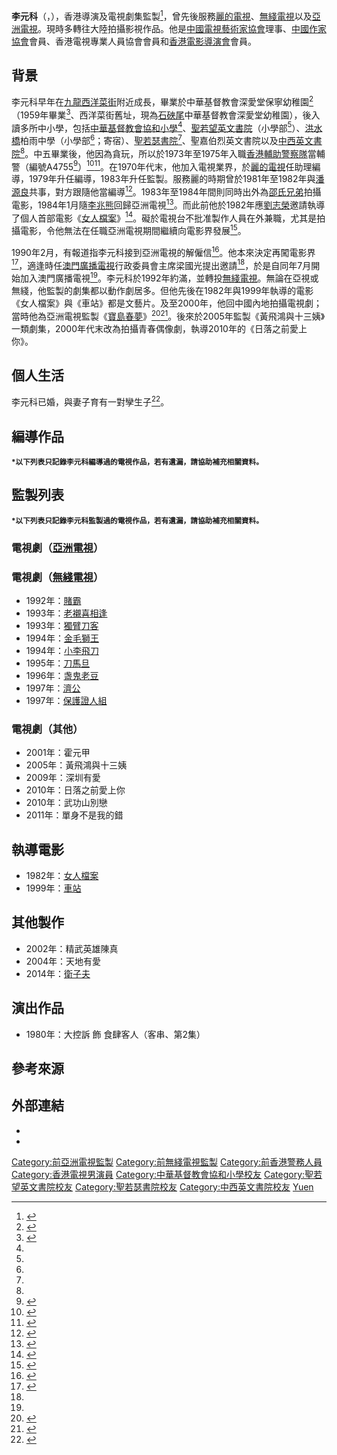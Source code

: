 {{藝人
|姓名 = 李元科
|類型 = 監製
|圖片 = 
|圖片尺寸 = 
|圖片簡介 = 
|本名 = 
|外文名 = 
|外文 = 
|羅馬拼音 = Lee Yuen For
|英文名 = 
|暱稱 = 科哥
|其他藝名 = 
|國籍 = {{CHN-HKG}}
|民族 = 
|籍貫 = 
|出生日期 = {{birth date and age|1953|10|9}}
|出生地點 = 
|逝世日期 = 
|逝世地點 = 
|職業 = 監製、導演 
|語言 = 
|教育程度 = 中五
|母校 = [[中華基督教會協和小學|中華基督教會協和小學]]<br>[[聖若望英文書院|聖若望英文書院]]（小學部）<br>柏雨中學（小學部）<br>[[聖若瑟書院|聖若瑟書院]]<br>聖嘉伯烈英文書院<br>[[中西英文書院|中西英文書院]]
|宗教信仰 = 
|配偶 = 
|兒女 = 2子
|父母 = 
|親屬 = 妹夫：[[徐小明|徐小明]]
|出道地點 = 
|出道日期 = 
|出道作 = 
|代表作 = 
|著名角色 = 
|活躍年代 =  
|經紀公司 = 
|網站 = 
|相關團體 = 
|IMDb = 
|獎項 = 
}}

'''李元科'''（{{lang-en|Lee Yuen For}}，{{bd|1953年|10月9日}}），香港導演及電視劇集監製<ref>{{cite news |title=突被亞視召回開拍新劇 李元科左右為難 為邵氏拍戲押後 |url=https://mmis.hkpl.gov.hk/coverpage/-/coverpage/view?_coverpage_WAR_mmisportalportlet_hsf=%E6%9D%8E%E5%85%83%E7%A7%91&p_r_p_-1078056564_c=QF757YsWv58StS6UNkXpikiu3yBb0IAR&_coverpage_WAR_mmisportalportlet_o=0&_coverpage_WAR_mmisportalportlet_actual_q=%28%20verbatim_dc.collection%3A%28%22Old%5C%20HK%5C%20Newspapers%22%29%20%29%20AND+%28%20%28%20allTermsMandatory%3A%28true%29%20OR+all_dc.title%3A%28%E6%9D%8E%E5%85%83%E7%A7%91%29%20OR+all_dc.creator%3A%28%E6%9D%8E%E5%85%83%E7%A7%91%29%20OR+all_dc.contributor%3A%28%E6%9D%8E%E5%85%83%E7%A7%91%29%20OR+all_dc.subject%3A%28%E6%9D%8E%E5%85%83%E7%A7%91%29%20OR+fulltext%3A%28%E6%9D%8E%E5%85%83%E7%A7%91%29%20OR+all_dc.description%3A%28%E6%9D%8E%E5%85%83%E7%A7%91%29%20%29%20%29&_coverpage_WAR_mmisportalportlet_sort_field=score&_coverpage_WAR_mmisportalportlet_sort_order=desc |page=9 |language= |publisher=香港工商日報 |date=1984-09-27 |accessdate=2022-01-27 |quote= |archive-date=2022-01-27 |archive-url=https://web.archive.org/web/20220127043138/https://mmis.hkpl.gov.hk/coverpage/-/coverpage/view?_coverpage_WAR_mmisportalportlet_hsf=%E6%9D%8E%E5%85%83%E7%A7%91&p_r_p_-1078056564_c=QF757YsWv58StS6UNkXpikiu3yBb0IAR&_coverpage_WAR_mmisportalportlet_o=0&_coverpage_WAR_mmisportalportlet_actual_q=(%20verbatim_dc.collection:(%22Old%5C%20HK%5C%20Newspapers%22)%20)%20AND+(%20(%20allTermsMandatory:(true)%20OR+all_dc.title:(%E6%9D%8E%E5%85%83%E7%A7%91)%20OR+all_dc.creator:(%E6%9D%8E%E5%85%83%E7%A7%91)%20OR+all_dc.contributor:(%E6%9D%8E%E5%85%83%E7%A7%91)%20OR+all_dc.subject:(%E6%9D%8E%E5%85%83%E7%A7%91)%20OR+fulltext:(%E6%9D%8E%E5%85%83%E7%A7%91)%20OR+all_dc.description:(%E6%9D%8E%E5%85%83%E7%A7%91)%20)%20)&_coverpage_WAR_mmisportalportlet_sort_field=score&_coverpage_WAR_mmisportalportlet_sort_order=desc |dead-url=no }}</ref>，曾先後服務[[麗的電視|麗的電視]]、[[無綫電視|無綫電視]]以及[[亞洲電視|亞洲電視]]。現時多轉往大陸拍攝影視作品。他是[[中國電視藝術家協會|中國電視藝術家協會]]理事、[[中國作家協會|中國作家協會]]會員、香港電視專業人員協會會員和[[香港電影導演會|香港電影導演會]]會員。

==背景==
李元科早年在[[九龍|九龍]][[西洋菜街|西洋菜街]]附近成長，畢業於中華基督教會深愛堂保寧幼稚園<ref name="幼稚園至中學母校">{{cite web |url=https://archive.ph/TEDk0 |title=幼稚園至中學母校 |last= |first= |date=2019-02-12 |website= |language= |publisher=李元科新浪微博 |access-date=2022-01-27 |quote= |archive-date=2022-01-27 |archive-url=https://web.archive.org/web/20220127053704/https://archive.ph/TEDk0 |dead-url=no }}</ref>（1959年畢業<ref>{{cite news |title=畢業禮鬧哄哄 昨日四校舉行 |url=https://mmis.hkpl.gov.hk/coverpage/-/coverpage/view?_coverpage_WAR_mmisportalportlet_hsf=%E7%95%A2%E6%A5%AD%E7%A6%AE&p_r_p_-1078056564_c=QF757YsWv5%2FH7zGe%2FKF%2BFL%2FgeNxl%2BlwH&_coverpage_WAR_mmisportalportlet_o=146&_coverpage_WAR_mmisportalportlet_actual_q=%28%20verbatim_dc.collection%3A%28%22Old%5C%20HK%5C%20Newspapers%22%29%20%29%20AND+%28%20%28%20allTermsMandatory%3A%28true%29%20OR+all_dc.title%3A%28%E7%95%A2%E6%A5%AD%E7%A6%AE%29%20OR+all_dc.creator%3A%28%E7%95%A2%E6%A5%AD%E7%A6%AE%29%20OR+all_dc.contributor%3A%28%E7%95%A2%E6%A5%AD%E7%A6%AE%29%20OR+all_dc.subject%3A%28%E7%95%A2%E6%A5%AD%E7%A6%AE%29%20OR+fulltext%3A%28%E7%95%A2%E6%A5%AD%E7%A6%AE%29%20OR+all_dc.description%3A%28%E7%95%A2%E6%A5%AD%E7%A6%AE%29%20%29%20%29&_coverpage_WAR_mmisportalportlet_sort_field=dc.publicationdate_bsort&_coverpage_WAR_mmisportalportlet_sort_order=desc&_coverpage_WAR_mmisportalportlet_filter=dc.publicationdate_dt%3A%5B1950-01-01T00%3A00%3A00Z+TO+1959-12-31T15%3A59%3A59Z%5D |page=20 |language= |publisher=華僑日報 | date=1959-07-14 |accessdate=2022-04-30 |quote= }}</ref>、西洋菜街舊址，現為[[石硤尾|石硤尾]]中華基督教會深愛堂幼稚園），後入讀多所中小學，包括[[中華基督教會協和小學|中華基督教會協和小學]]<ref name="幼稚園至中學母校" />、[[聖若望英文書院|聖若望英文書院]]（小學部<ref name="幼稚園至中學母校" />）、[[洪水橋|洪水橋]]柏雨中學（小學部<ref name="幼稚園至中學母校" />；寄宿）、[[聖若瑟書院|聖若瑟書院]]<ref name="幼稚園至中學母校" />、聖嘉伯烈英文書院以及[[中西英文書院|中西英文書院]]<ref name="幼稚園至中學母校" />。中五畢業後，他因為貪玩，所以於1973年至1975年入職[[香港輔助警察隊|香港輔助警察隊]]當輔警（編號A4755<ref>{{cite web |url=https://archive.ph/kxWsP |title=輔警制服肩膊編號章 |date=2021-04-19 |website= |language= |publisher=李元科 |access-date=2022-01-26 |quote= |archive-date=2022-01-26 |archive-url=https://web.archive.org/web/20220126134534/https://archive.ph/kxWsP |dead-url=no }}</ref>）<ref>{{cite web |url=https://archive.ph/xX3Od |title=任職輔警時於影樓留影 |date=1973 |website= |language= |publisher=李元科 |access-date=2022-01-26 |quote= |archive-date=2022-01-26 |archive-url=https://web.archive.org/web/20220126134532/https://archive.ph/xX3Od |dead-url=no }}</ref><ref>{{cite web |url=https://archive.ph/J8cq8 |title=服務警隊年期 |date=2019-03-24 |website= |language= |publisher=李元科新浪微博 |access-date=2022-01-27 |quote= |archive-date=2022-01-27 |archive-url=https://web.archive.org/web/20220127053705/https://archive.ph/J8cq8 |dead-url=no }}</ref>。在1970年代末，他加入電視業界，於[[麗的電視|麗的電視]]任助理編導，1979年升任編導，1983年升任監製。服務麗的時期曾於1981年至1982年與[[潘源良|潘源良]]共事，對方跟隨他當編導<ref>{{cite web |url=https://www.thenewslens.com/article/160644 |title=《為光音作證——潘源良香港誌記》：浪子詞人潘源良，由TVB說起 |date=2021-12-29 |website= |language= |publisher=關鍵評論 |access-date=2022-01-26 |quote= |archive-date=2022-01-26 |archive-url=https://web.archive.org/web/20220126135923/https://www.thenewslens.com/article/160644 |dead-url=no }}</ref>。1983年至1984年間則同時出外為[[邵氏兄弟|邵氏兄弟]]拍攝電影，1984年1月隨[[李兆熊|李兆熊]]回歸亞洲電視<ref>{{cite news |title=李兆熊今晤邱德根 偕數要員明日上班 |url=https://mmis.hkpl.gov.hk/coverpage/-/coverpage/view?_coverpage_WAR_mmisportalportlet_hsf=%E6%9D%8E%E5%85%83%E7%A7%91&p_r_p_-1078056564_c=QF757YsWv5%2FH7zGe%2FKF%2BFG0L3k7PNSwE&_coverpage_WAR_mmisportalportlet_o=13&_coverpage_WAR_mmisportalportlet_actual_q=%28%20verbatim_dc.collection%3A%28%22Old%5C%20HK%5C%20Newspapers%22%29%20%29%20AND+%28%20%28%20allTermsMandatory%3A%28true%29%20OR+all_dc.title%3A%28%E6%9D%8E%E5%85%83%E7%A7%91%29%20OR+all_dc.creator%3A%28%E6%9D%8E%E5%85%83%E7%A7%91%29%20OR+all_dc.contributor%3A%28%E6%9D%8E%E5%85%83%E7%A7%91%29%20OR+all_dc.subject%3A%28%E6%9D%8E%E5%85%83%E7%A7%91%29%20OR+fulltext%3A%28%E6%9D%8E%E5%85%83%E7%A7%91%29%20OR+all_dc.description%3A%28%E6%9D%8E%E5%85%83%E7%A7%91%29%20%29%20%29&_coverpage_WAR_mmisportalportlet_sort_field=score&_coverpage_WAR_mmisportalportlet_sort_order=desc |page=5 |language= |publisher=工商晚報 |date=1984-01-23 |accessdate=2022-01-27 |quote= |archive-date=2022-01-27 |archive-url=https://web.archive.org/web/20220127044025/https://mmis.hkpl.gov.hk/coverpage/-/coverpage/view?_coverpage_WAR_mmisportalportlet_hsf=%E6%9D%8E%E5%85%83%E7%A7%91&p_r_p_-1078056564_c=QF757YsWv5%2FH7zGe%2FKF%2BFG0L3k7PNSwE&_coverpage_WAR_mmisportalportlet_o=13&_coverpage_WAR_mmisportalportlet_actual_q=%28%20verbatim_dc.collection%3A%28%22Old%5C%20HK%5C%20Newspapers%22%29%20%29%20AND+%28%20%28%20allTermsMandatory%3A%28true%29%20OR+all_dc.title%3A%28%E6%9D%8E%E5%85%83%E7%A7%91%29%20OR+all_dc.creator%3A%28%E6%9D%8E%E5%85%83%E7%A7%91%29%20OR+all_dc.contributor%3A%28%E6%9D%8E%E5%85%83%E7%A7%91%29%20OR+all_dc.subject%3A%28%E6%9D%8E%E5%85%83%E7%A7%91%29%20OR+fulltext%3A%28%E6%9D%8E%E5%85%83%E7%A7%91%29%20OR+all_dc.description%3A%28%E6%9D%8E%E5%85%83%E7%A7%91%29%20%29%20%29&_coverpage_WAR_mmisportalportlet_sort_field=score&_coverpage_WAR_mmisportalportlet_sort_order=desc |dead-url=no }}</ref>。而此前他於1982年應[[劉志榮|劉志榮]]邀請執導了個人首部電影《[[女人檔案|女人檔案]]》<ref>{{cite news |title=又一位電視編導 李元科進軍影壇 |url=https://mmis.hkpl.gov.hk/coverpage/-/coverpage/view?_coverpage_WAR_mmisportalportlet_hsf=%E6%9D%8E%E5%85%83%E7%A7%91&p_r_p_-1078056564_c=QF757YsWv58X0UXQ82Zo%2BEQ0S6m8mZzx&_coverpage_WAR_mmisportalportlet_o=24&_coverpage_WAR_mmisportalportlet_actual_q=%28%20verbatim_dc.collection%3A%28%22Old%5C%20HK%5C%20Newspapers%22%29%20%29%20AND+%28%20%28%20allTermsMandatory%3A%28true%29%20OR+all_dc.title%3A%28%E6%9D%8E%E5%85%83%E7%A7%91%29%20OR+all_dc.creator%3A%28%E6%9D%8E%E5%85%83%E7%A7%91%29%20OR+all_dc.contributor%3A%28%E6%9D%8E%E5%85%83%E7%A7%91%29%20OR+all_dc.subject%3A%28%E6%9D%8E%E5%85%83%E7%A7%91%29%20OR+fulltext%3A%28%E6%9D%8E%E5%85%83%E7%A7%91%29%20OR+all_dc.description%3A%28%E6%9D%8E%E5%85%83%E7%A7%91%29%20%29%20%29&_coverpage_WAR_mmisportalportlet_sort_field=score&_coverpage_WAR_mmisportalportlet_sort_order=desc |page=16 |language= |publisher=華僑日報 |date=1982-10-31 |accessdate=2022-01-27 |quote= |archive-date=2022-01-27 |archive-url=https://web.archive.org/web/20220127050218/https://mmis.hkpl.gov.hk/coverpage/-/coverpage/view?_coverpage_WAR_mmisportalportlet_hsf=%E6%9D%8E%E5%85%83%E7%A7%91&p_r_p_-1078056564_c=QF757YsWv58X0UXQ82Zo%2BEQ0S6m8mZzx&_coverpage_WAR_mmisportalportlet_o=24&_coverpage_WAR_mmisportalportlet_actual_q=(%20verbatim_dc.collection:(%22Old%5C%20HK%5C%20Newspapers%22)%20)%20AND+(%20(%20allTermsMandatory:(true)%20OR+all_dc.title:(%E6%9D%8E%E5%85%83%E7%A7%91)%20OR+all_dc.creator:(%E6%9D%8E%E5%85%83%E7%A7%91)%20OR+all_dc.contributor:(%E6%9D%8E%E5%85%83%E7%A7%91)%20OR+all_dc.subject:(%E6%9D%8E%E5%85%83%E7%A7%91)%20OR+fulltext:(%E6%9D%8E%E5%85%83%E7%A7%91)%20OR+all_dc.description:(%E6%9D%8E%E5%85%83%E7%A7%91)%20)%20)&_coverpage_WAR_mmisportalportlet_sort_field=score&_coverpage_WAR_mmisportalportlet_sort_order=desc |dead-url=no }}</ref>。礙於電視台不批准製作人員在外兼職，尤其是拍攝電影，令他無法在任職亞洲電視期間繼續向電影界發展<ref>{{cite news |title=因太寫實未獲提名 李元科影壇中初揚名 |url=https://mmis.hkpl.gov.hk/coverpage/-/coverpage/view?_coverpage_WAR_mmisportalportlet_hsf=%E6%9D%8E%E5%85%83%E7%A7%91&p_r_p_-1078056564_c=QF757YsWv5%2FH7zGe%2FKF%2BFIOpOqaDmbYp&_coverpage_WAR_mmisportalportlet_o=26&_coverpage_WAR_mmisportalportlet_actual_q=%28%20verbatim_dc.collection%3A%28%22Old%5C%20HK%5C%20Newspapers%22%29%20%29%20AND+%28%20%28%20allTermsMandatory%3A%28true%29%20OR+all_dc.title%3A%28%E6%9D%8E%E5%85%83%E7%A7%91%29%20OR+all_dc.creator%3A%28%E6%9D%8E%E5%85%83%E7%A7%91%29%20OR+all_dc.contributor%3A%28%E6%9D%8E%E5%85%83%E7%A7%91%29%20OR+all_dc.subject%3A%28%E6%9D%8E%E5%85%83%E7%A7%91%29%20OR+fulltext%3A%28%E6%9D%8E%E5%85%83%E7%A7%91%29%20OR+all_dc.description%3A%28%E6%9D%8E%E5%85%83%E7%A7%91%29%20%29%20%29&_coverpage_WAR_mmisportalportlet_sort_field=score&_coverpage_WAR_mmisportalportlet_sort_order=desc |page=5 |language= |publisher=工商晚報 |date=1982-11-02 |accessdate=2022-01-27 |quote= |archive-date=2022-01-27 |archive-url=https://web.archive.org/web/20220127045533/https://mmis.hkpl.gov.hk/coverpage/-/coverpage/view?_coverpage_WAR_mmisportalportlet_hsf=%E6%9D%8E%E5%85%83%E7%A7%91&p_r_p_-1078056564_c=QF757YsWv5%2FH7zGe%2FKF%2BFIOpOqaDmbYp&_coverpage_WAR_mmisportalportlet_o=26&_coverpage_WAR_mmisportalportlet_actual_q=%28%20verbatim_dc.collection%3A%28%22Old%5C%20HK%5C%20Newspapers%22%29%20%29%20AND+%28%20%28%20allTermsMandatory%3A%28true%29%20OR+all_dc.title%3A%28%E6%9D%8E%E5%85%83%E7%A7%91%29%20OR+all_dc.creator%3A%28%E6%9D%8E%E5%85%83%E7%A7%91%29%20OR+all_dc.contributor%3A%28%E6%9D%8E%E5%85%83%E7%A7%91%29%20OR+all_dc.subject%3A%28%E6%9D%8E%E5%85%83%E7%A7%91%29%20OR+fulltext%3A%28%E6%9D%8E%E5%85%83%E7%A7%91%29%20OR+all_dc.description%3A%28%E6%9D%8E%E5%85%83%E7%A7%91%29%20%29%20%29&_coverpage_WAR_mmisportalportlet_sort_field=score&_coverpage_WAR_mmisportalportlet_sort_order=desc |dead-url=no }}</ref>。

1990年2月，有報道指李元科接到亞洲電視的解僱信<ref>{{cite news |title=傳接亞視解僱信 李元科尊嚴受損 招振強否認有此事 |url=https://mmis.hkpl.gov.hk/coverpage/-/coverpage/view?_coverpage_WAR_mmisportalportlet_hsf=%E6%9D%8E%E5%85%83%E7%A7%91&p_r_p_-1078056564_c=QF757YsWv59H%2FuxqfBwEJM2CQGvIZzrm&_coverpage_WAR_mmisportalportlet_o=33&_coverpage_WAR_mmisportalportlet_actual_q=%28%20verbatim_dc.collection%3A%28%22Old%5C%20HK%5C%20Newspapers%22%29%20%29%20AND+%28%20%28%20allTermsMandatory%3A%28true%29%20OR+all_dc.title%3A%28%E6%9D%8E%E5%85%83%E7%A7%91%29%20OR+all_dc.creator%3A%28%E6%9D%8E%E5%85%83%E7%A7%91%29%20OR+all_dc.contributor%3A%28%E6%9D%8E%E5%85%83%E7%A7%91%29%20OR+all_dc.subject%3A%28%E6%9D%8E%E5%85%83%E7%A7%91%29%20OR+fulltext%3A%28%E6%9D%8E%E5%85%83%E7%A7%91%29%20OR+all_dc.description%3A%28%E6%9D%8E%E5%85%83%E7%A7%91%29%20%29%20%29&_coverpage_WAR_mmisportalportlet_sort_field=score&_coverpage_WAR_mmisportalportlet_sort_order=desc |page=20 |language= |publisher=華僑日報 |date=1990-02-03 |accessdate=2022-01-27 |quote= |archive-date=2022-01-27 |archive-url=https://web.archive.org/web/20220127035128/https://mmis.hkpl.gov.hk/coverpage/-/coverpage/view?_coverpage_WAR_mmisportalportlet_hsf=%E6%9D%8E%E5%85%83%E7%A7%91&p_r_p_-1078056564_c=QF757YsWv59H%2FuxqfBwEJM2CQGvIZzrm&_coverpage_WAR_mmisportalportlet_o=33&_coverpage_WAR_mmisportalportlet_actual_q=%28%20verbatim_dc.collection%3A%28%22Old%5C%20HK%5C%20Newspapers%22%29%20%29%20AND+%28%20%28%20allTermsMandatory%3A%28true%29%20OR+all_dc.title%3A%28%E6%9D%8E%E5%85%83%E7%A7%91%29%20OR+all_dc.creator%3A%28%E6%9D%8E%E5%85%83%E7%A7%91%29%20OR+all_dc.contributor%3A%28%E6%9D%8E%E5%85%83%E7%A7%91%29%20OR+all_dc.subject%3A%28%E6%9D%8E%E5%85%83%E7%A7%91%29%20OR+fulltext%3A%28%E6%9D%8E%E5%85%83%E7%A7%91%29%20OR+all_dc.description%3A%28%E6%9D%8E%E5%85%83%E7%A7%91%29%20%29%20%29&_coverpage_WAR_mmisportalportlet_sort_field=score&_coverpage_WAR_mmisportalportlet_sort_order=desc |dead-url=no }}</ref>。他本來決定再闖電影界<ref name="在梁國光誠意邀請下 李元科入澳視拍劇 覺有挑戰性可發揮">{{cite news |title=在梁國光誠意邀請下 李元科入澳視拍劇 覺有挑戰性可發揮 |url=https://mmis.hkpl.gov.hk/coverpage/-/coverpage/view?_coverpage_WAR_mmisportalportlet_hsf=%E6%9D%8E%E5%85%83%E7%A7%91&p_r_p_-1078056564_c=QF757YsWv59H%2FuxqfBwEJLOiKtwpvpFX&_coverpage_WAR_mmisportalportlet_o=41&_coverpage_WAR_mmisportalportlet_actual_q=%28%20verbatim_dc.collection%3A%28%22Old%5C%20HK%5C%20Newspapers%22%29%20%29%20AND+%28%20%28%20allTermsMandatory%3A%28true%29%20OR+all_dc.title%3A%28%E6%9D%8E%E5%85%83%E7%A7%91%29%20OR+all_dc.creator%3A%28%E6%9D%8E%E5%85%83%E7%A7%91%29%20OR+all_dc.contributor%3A%28%E6%9D%8E%E5%85%83%E7%A7%91%29%20OR+all_dc.subject%3A%28%E6%9D%8E%E5%85%83%E7%A7%91%29%20OR+fulltext%3A%28%E6%9D%8E%E5%85%83%E7%A7%91%29%20OR+all_dc.description%3A%28%E6%9D%8E%E5%85%83%E7%A7%91%29%20%29%20%29&_coverpage_WAR_mmisportalportlet_sort_field=score&_coverpage_WAR_mmisportalportlet_sort_order=desc |page=24 |language= |publisher=華僑日報 |date=1990-07-17 |accessdate=2022-01-27 |quote= |archive-date=2022-01-27 |archive-url=https://web.archive.org/web/20220127045621/https://mmis.hkpl.gov.hk/coverpage/-/coverpage/view?_coverpage_WAR_mmisportalportlet_hsf=%E6%9D%8E%E5%85%83%E7%A7%91&p_r_p_-1078056564_c=QF757YsWv59H%2FuxqfBwEJLOiKtwpvpFX&_coverpage_WAR_mmisportalportlet_o=41&_coverpage_WAR_mmisportalportlet_actual_q=%28%20verbatim_dc.collection%3A%28%22Old%5C%20HK%5C%20Newspapers%22%29%20%29%20AND+%28%20%28%20allTermsMandatory%3A%28true%29%20OR+all_dc.title%3A%28%E6%9D%8E%E5%85%83%E7%A7%91%29%20OR+all_dc.creator%3A%28%E6%9D%8E%E5%85%83%E7%A7%91%29%20OR+all_dc.contributor%3A%28%E6%9D%8E%E5%85%83%E7%A7%91%29%20OR+all_dc.subject%3A%28%E6%9D%8E%E5%85%83%E7%A7%91%29%20OR+fulltext%3A%28%E6%9D%8E%E5%85%83%E7%A7%91%29%20OR+all_dc.description%3A%28%E6%9D%8E%E5%85%83%E7%A7%91%29%20%29%20%29&_coverpage_WAR_mmisportalportlet_sort_field=score&_coverpage_WAR_mmisportalportlet_sort_order=desc |dead-url=no }}</ref>，適逢時任[[澳門廣播電視股份有限公司|澳門廣播電視]]行政委員會主席梁國光提出邀請<ref name="在梁國光誠意邀請下 李元科入澳視拍劇 覺有挑戰性可發揮" />，於是自同年7月開始加入澳門廣播電視<ref name="在梁國光誠意邀請下 李元科入澳視拍劇 覺有挑戰性可發揮" />。李元科於1992年約滿，並轉投[[無綫電視|無綫電視]]。無論在亞視或無綫，他監製的劇集都以動作劇居多。但他先後在1982年與1999年執導的電影《女人檔案》與《車站》都是文藝片。及至2000年，他回中國內地拍攝電視劇；當時他為亞洲電視監製《[[寶島春夢|寶島春夢]]》<ref>{{cite news |title=杜文澤學阿扁宣誓 |url=http://newsbot.lib.cuhk.edu.hk/news/singtao/20000521/B14003.html |page= |language= |publisher=星島日報 |date=2000-05-21 |accessdate=2022-01-26 |quote= |archive-date=2020-11-08 |archive-url=https://web.archive.org/web/20201108074800/http://newsbot.lib.cuhk.edu.hk/news/singtao/20000521/B14003.html |dead-url=no }}</ref><ref>{{cite news |title=寶島春夢 抄足阿扁就職禮 |url=http://newsbot.lib.cuhk.edu.hk/news/tintin/20000521/B06021.html |page= |language= |publisher=天天日報 |date=2000-05-21 |accessdate=2022-01-26 |quote= |archive-date=2020-11-08 |archive-url=https://web.archive.org/web/20201108075128/http://newsbot.lib.cuhk.edu.hk/news/tintin/20000521/B06021.html |dead-url=no }}</ref>。後來於2005年監製《黃飛鴻與十三姨》一類劇集，2000年代末改為拍攝青春偶像劇，執導2010年的《日落之前愛上你》。

==個人生活==
李元科已婚，與妻子育有一對孿生子<ref>{{cite news |title=李元科─亞視監製 |url=https://mmis.hkpl.gov.hk/coverpage/-/coverpage/view?_coverpage_WAR_mmisportalportlet_hsf=%E6%9D%8E%E5%85%83%E7%A7%91&p_r_p_-1078056564_c=QF757YsWv5%2FH7zGe%2FKF%2BFFmoiKZpfcJH&_coverpage_WAR_mmisportalportlet_o=6&_coverpage_WAR_mmisportalportlet_actual_q=%28%20verbatim_dc.collection%3A%28%22Old%5C%20HK%5C%20Newspapers%22%29%20%29%20AND+%28%20%28%20allTermsMandatory%3A%28true%29%20OR+all_dc.title%3A%28%E6%9D%8E%E5%85%83%E7%A7%91%29%20OR+all_dc.creator%3A%28%E6%9D%8E%E5%85%83%E7%A7%91%29%20OR+all_dc.contributor%3A%28%E6%9D%8E%E5%85%83%E7%A7%91%29%20OR+all_dc.subject%3A%28%E6%9D%8E%E5%85%83%E7%A7%91%29%20OR+fulltext%3A%28%E6%9D%8E%E5%85%83%E7%A7%91%29%20OR+all_dc.description%3A%28%E6%9D%8E%E5%85%83%E7%A7%91%29%20%29%20%29&_coverpage_WAR_mmisportalportlet_sort_field=score&_coverpage_WAR_mmisportalportlet_sort_order=desc |page=4 |language= |publisher=工商晚報 |date=1984-09-24 |accessdate=2022-01-27 |quote= |archive-date=2022-01-27 |archive-url=https://web.archive.org/web/20220127043721/https://mmis.hkpl.gov.hk/coverpage/-/coverpage/view?_coverpage_WAR_mmisportalportlet_hsf=%E6%9D%8E%E5%85%83%E7%A7%91&p_r_p_-1078056564_c=QF757YsWv5%2FH7zGe%2FKF%2BFFmoiKZpfcJH&_coverpage_WAR_mmisportalportlet_o=6&_coverpage_WAR_mmisportalportlet_actual_q=%28%20verbatim_dc.collection%3A%28%22Old%5C%20HK%5C%20Newspapers%22%29%20%29%20AND+%28%20%28%20allTermsMandatory%3A%28true%29%20OR+all_dc.title%3A%28%E6%9D%8E%E5%85%83%E7%A7%91%29%20OR+all_dc.creator%3A%28%E6%9D%8E%E5%85%83%E7%A7%91%29%20OR+all_dc.contributor%3A%28%E6%9D%8E%E5%85%83%E7%A7%91%29%20OR+all_dc.subject%3A%28%E6%9D%8E%E5%85%83%E7%A7%91%29%20OR+fulltext%3A%28%E6%9D%8E%E5%85%83%E7%A7%91%29%20OR+all_dc.description%3A%28%E6%9D%8E%E5%85%83%E7%A7%91%29%20%29%20%29&_coverpage_WAR_mmisportalportlet_sort_field=score&_coverpage_WAR_mmisportalportlet_sort_order=desc |dead-url=no }}</ref>。

==編導作品==
<span style="font-size:smaller;">'''*以下列表只記錄李元科編導過的電視作品，若有遺漏，請協助補充相關資料。'''</span>

{{columns-list|2| 
*1978年：[[危險人物_(1978年電視劇)|危險人物]]（助理編導）
*1978年：[[變色龍_(電視劇)|變色龍]]（助理編導）
*1979年：[[奇女子|奇女子]]
*1979年：[[新變色龍|新變色龍]]
*1979年：[[大白鯊_(電視劇)|大白鯊]]
*1980年：[[浮生六劫|浮生六劫]]
*1980年：[[大地恩情|大地恩情]]
*1980年：[[大控訴|大控訴]]
*1981年：[[馬永貞_(1981年電視劇)|馬永貞]]
*1981年：[[女媧行動|女媧行動]]
*1981年：[[大俠霍元甲|大俠霍元甲]]
*1982年：[[陳真_(電視劇)|陳真]]
*1982年：[[凹凸神探|凹凸神探]]
*1982年：[[烽火情仇|烽火情仇]]
*1982年：[[血債血償|血債血償]]
*1983年：[[誓不低頭_(亞洲電視劇集)|誓不低頭]]
}}

==監製列表==
<span style="font-size:smaller;">'''*以下列表只記錄李元科監製過的電視作品，若有遺漏，請協助補充相關資料。'''</span>

===電視劇（[[亞洲電視|亞洲電視]]）===
{{columns-list|2| 
*1983年：[[鐵膽英雄|鐵膽英雄]]（與徐小明共同監製）<ref>{{cite web |url=https://archive.ph/E48Eo |title=《鐵膽英雄》製作人員名單 |date=1983 |website= |work=亞洲電視 |publisher=亞洲電視周刊 |access-date=2022-01-27 |quote= |archive-date=2022-01-27 |archive-url=https://web.archive.org/web/20220127053702/https://archive.ph/E48Eo |dead-url=no }}</ref>
*1984年：[[十二金牌_(電視劇)|十二金牌]]
*1984年：[[雲海玉弓緣_(亞洲電視劇集)|雲海玉弓緣]]
*1985年：[[戰神_(電視劇)|戰神]]
*1985年：[[天涯明月刀_(1985年電視劇)|天涯明月刀]]
*1985年：[[局中局|局中局]]
*1986年：[[哪吒_(1986年電視劇)|哪吒]]
*1986年：[[少林五壯士|少林五壯士]]
*1987年：[[包公_(電視劇)|包公]]
*1987年：[[新小五義|新小五義]]
*1987年：[[凶靈大法師|凶靈大法師]]
*1988年：[[大宦官|大宦官]]
*1989年：[[龍鳳喜迎春|龍鳳喜迎春]]
*1989年：[[仙鶴神針_(1989年電視劇)|仙鶴神針]]
*1989年：[[無字天書|無字天書]]
*1990年：[[妙手神偷_(1990年電視劇)|妙手神偷]]
*2000年：[[寶島春夢|寶島春夢]]
}}

===電視劇（[[無綫電視|無綫電視]]）===
*1992年：[[賭霸_(電視劇)|賭霸]]
*1993年：[[老襯喜相逢|老襯喜相逢]]
*1993年：[[獨臂刀客|獨臂刀客]]
*1994年：[[金毛獅王_(電視劇)|金毛獅王]]
*1994年：[[小李飛刀_(1994年電視劇)|小李飛刀]]
*1995年：[[刀馬旦_(1995年)|刀馬旦]]
*1996年：[[盏鬼老豆|盏鬼老豆]]
*1997年：[[濟公_(1997年電視劇)|濟公]]
*1997年：[[保護證人組_(電視劇)|保護證人組]]

===電視劇（其他）===
*2001年：霍元甲
*2005年：黃飛鴻與十三姨
*2009年：深圳有愛
*2010年：日落之前愛上你
*2010年：武功山別戀
*2011年：單身不是我的錯

==執導電影==
*1982年：[[女人檔案|女人檔案]]
*1999年：[[車站_(電影)|車站]]

==其他製作==
*2002年：精武英雄陳真
*2004年：天地有愛
*2014年：[[衛子夫_(電視劇)|衛子夫]]

==演出作品==
*1980年：大控訴 飾 食肆客人（客串、第2集）

==參考來源==
{{reflist|2}}

==外部連結==
*{{Facebook|forgoh.lee}}
*{{Sinaweibo|1807264842}}

{{無綫電視劇集監製}}
{{亞洲電視劇集監製}}

{{DEFAULTSORT:Lee}}

[[Category:前亞洲電視監製|Category:前亞洲電視監製]]
[[Category:前無綫電視監製|Category:前無綫電視監製]]
[[Category:前香港警務人員|Category:前香港警務人員]]
[[Category:香港電視男演員|Category:香港電視男演員]]
[[Category:中華基督教會協和小學校友|Category:中華基督教會協和小學校友]]
[[Category:聖若望英文書院校友|Category:聖若望英文書院校友]]
[[Category:聖若瑟書院校友|Category:聖若瑟書院校友]]
[[Category:中西英文書院校友|Category:中西英文書院校友]]
[[Category:李姓|Yuen]]